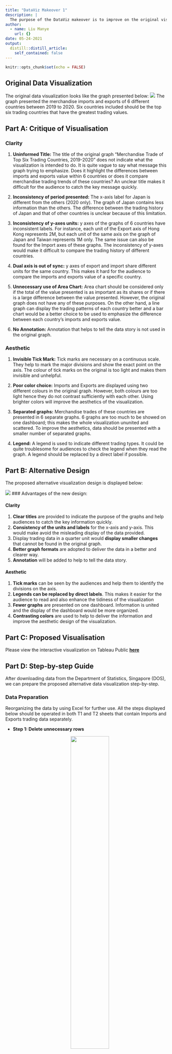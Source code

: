 ```yaml
---
title: "DataViz Makeover 1"
description: |
  The purpose of the DataViz makeover is to improve on the original visualization. The limitations of the original graph will be pointed out. An alternative data to solve the original issues. The data used in this DataViz Makeover is provided by the [**Department of Statistics, Singapore (DOS)**](https://www.singstat.gov.sg/find-data/search-by-theme/trade-and-investment/merchandise-trade/latest-data). 
author:
  - name: Liu Manye
    url: {}
date: 05-24-2021
output:
  distill::distill_article:
    self_contained: false
---
```



```r
knitr::opts_chunk$set(echo = FALSE)
```

## Original Data Visualization

The original data visualization looks like the graph presented below:
![](img/image01.jpg)
The graph presented the merchandise imports and exports of 6 different countries between 2019 to 2020. Six countries included should be the top six trading countries that have the greatest trading values. 


## Part A: Critique of Visualisation

### Clarity

1. **Uninformed Title:** The title of the original graph “Merchandise Trade of Top Six Trading Countries, 2019-2020” does not indicate what the visualization is intended to do. It is quite vague to say what message this graph trying to emphasize. Does it highlight the differences between imports and exports value within 6 countries or does it compare merchandise trading trends of these countries? An unclear title makes it difficult for the audience to catch the key message quickly. 

2. **Inconsistency of period presented:** The x-axis label for Japan is different from the others (2020 only). The graph of Japan contains less information than the others. The difference between the trading history of Japan and that of other countries is unclear because of this limitation.

3. **Inconsistency of y-axes units:** y axes of the graphs of 6 countries have inconsistent labels. For instance, each unit of the Export axis of Hong Kong represents 2M, but each unit of the same axis on the graph of Japan and Taiwan represents 1M only. The same issue can also be found for the Import axes of these graphs. The inconsistency of y-axes would make it difficult to compare the trading history of different countries.

4. **Dual axis is out of sync:** y axes of export and import share different units for the same country. This makes it hard for the audience to compare the imports and exports value of a specific country.

5. **Unnecessary use of Area Chart:** Area chart should be considered only if the total of the value presented is as important as its shares or if there is a large difference between the value presented. However, the original graph does not have any of these purposes. On the other hand, a line graph can display the trading patterns of each country better and a bar chart would be a better choice to be used to emphasize the difference between each country’s imports and exports value. 

6. **No Annotation:** Annotation that helps to tell the data story is not used in the original graph.


### Aesthetic

1. **Invisible Tick Mark:** Tick marks are necessary on a continuous scale. They help to mark the major divisions and show the exact point on the axis. The colour of tick marks on the original is too light and makes them invisible and unhelpful. 

2. **Poor color choice:** Imports and Exports are displayed using two different colours in the original graph. However, both colours are too light hence they do not contrast sufficiently with each other. Using brighter colors will improve the aesthetics of the visualization. 

3. **Separated graphs:** Merchandise trades of these countries are presented in 6 separate graphs. 6 graphs are too much to be showed on one dashboard; this makes the whole visualization ununited and scattered. To improve the aesthetics, data should be presented with a smaller number of separated graphs.

4. **Legend:** A legend is used to indicate different trading types. It could be quite troublesome for audiences to check the legend when they read the graph. A legend should be replaced by a direct label if possible.



## Part B: Alternative Design

The proposed alternative visualization design is displayed below:

![](img/image02.jpg)
### Advantages of the new design: 

#### Clarity

1. **Clear titles** are provided to indicate the purpose of the graphs and help audiences to catch the key information quickly.
2. **Consistency of the units and labels** for the x-axis and y-axis. This would make avoid the misleading display of the data provided.
3. Display trading data in a quarter unit would **display smaller changes** that cannot be found in the original graph.
4. **Better graph formats** are adopted to deliver the data in a better and clearer way. 
5. **Annotation** will be added to help to tell the data story.

#### Aesthetic

1. **Tick marks** can be seen by the audiences and help them to identify the divisions on the axis.
2. **Legends can be replaced by direct labels**. This makes it easier for the audience to read and also enhance the tidiness of the visualization
3. **Fewer graphs** are presented on one dashboard. Information is united and the display of the dashboard would be more organized.
4. **Contrasting colors** are used to help to deliver the information and improve the aesthetic design of the visualization. 



## Part C: Proposed Visualisation

Please view the interactive visualization on Tableau Public [**here**](https://public.tableau.com/app/profile/manye.liu/viz/DataVisualization_16223090271340/Finallook)



## Part D: Step-by-step Guide
After downloading data from the Department of Statistics, Singapore (DOS), we can prepare the proposed alternative data visualization step-by-step.

### Data Preparation
Reorganizing the data by using Excel for further use. All the steps displayed below should be operated in both T1 and T2 sheets that contain Imports and Exports trading data separately.

* **Step 1: Delete unnecessary rows**
<center>
![](img/image03.jpg){width=50%}
<center>


* **Step 2: Rename undesired data**
Since this DataViz Makeover will only focus on the merchandise trade of the top 6 countries (Mainland China, Malaysia, United States. Taiwan, Japan, and Hong Kong) from the beginning of 2019 to the end of 2020, undesired data should be removed until the sheets look like the image below:
<center>
![](img/image04.jpg){width=70%}


* **Step 3: Reorganizing data**
Tableau recognizes variables by column. Because of this feature, the original data needs to be reorganized. First of all, we need to create a new worksheet named 'Data' in the original excel file.  Add new headers in the Datasheet. There will be in total 4 variables and we should name them “Country”, “Time”, “Imports (K)”, and “Exports (K)”. “K” in the header stands for Thousand Dollars.
Copy data from the original sheets and paste them into Data under corresponding headers. Remember to select the Transpose option while pasting.
In order to let Tableau recognizes the "Time" variable as Date, we need to make sure data under the Time header is in the format of Date.
<center>
![](img/image05.jpg){width=50%}
<center>


* **Step 4: Delete undesired sheets**
Delete Content, T1, and T2 from the file. Only the sheet 'Data' should be kept.


### Importing Data into Tableau

* **Step 1: Open Excel file in Tableau**
After open Tableau, select File from panel above to open the file we prepared:


* **Step 2: Change the data type**
Making sure all the variables are in the correct data types.
‘Country’ should be a string format, recognized as Geographic role in Country. ‘Time’ should be recognized as Date. Exports (K) and Imports (K) should in the format of Number (whole).
<center>
![](img/image07.jpg){width=50%}
<center>



### Creating Worksheets
There are two main purposes of the original graph, hence two worksheets will be created in this DataViz Makeover to ensure the proposed visualization can have all the functions that the original graph has.

#### Worksheet 1: Balance of Trade of the top 6 countries

* **Step 1: Add a new variable**
To draw the first graph, we need to add a new variable in Tableau that represents the Net Exports/ Balance of Trade of 6 selected countries.
Get into the worksheet window, select Analysis > Create Calculated Field. Creating the formula of Net Exports by dragging the existed variables into the newly opened window and name it Net Exports (K): 
<center>
![](img/image08.jpg){width=50%}
<center>

Then we can find a new variable called 'Net Exports (K)' on the left side panel.


* **Step 2: Set up the graph**
Filling the columns and rows using existed variables as the image below. 
Tableau will automatically draw the graph in a horizontal bar format.
<center>
![](img/image09.jpg){width=70%}


* **Step 3: Improve the design**
The following procedures should be performed to improve the design of the graph:

* Coloring the table based on the sum of the Net Exports of each year.Set the colors into a 2 steps color palette. In this way, the bar will be displayed in red if the Net Exports of a particular country are negative and blue otherwise. The two colors selected by Tableau are quite rich and significantly contrast with each other and the background, therefore we will keep the color choice in this way. The color card is going to be hidden from the graph since they are not necessary for the audience.
<center>
![](img/image10.jpg){width=70%}


* Adding mark labels by selecting ‘Sum Net Export (K)’ under Label. Set the font size of the label to 8 and make the text bold. Set the labels into a lighter black so that they would not all the attention from the audience. Mark labels will help to identify the represented value of each bar.


* Sort the graph in a descending order based on the sum of Net Exports values in 2020 (since the data in the latest year could be more important for the users). The will make the graph more organized.


* Formatting the tick marks on the x-axis into a darker black. Net export value is a continuous scale. Thick mark help to show the exact point on the axis.

 
* Add title ‘Balance of Trade of Top 6 Countries (2019-2020)’. The font size is set to be 15 and bold.

 
* Add Annotation by right-clicking the bars that worth attention. The font size of the annotation is set to be 10 and bold. If the important change is an improvement, the annotation would be green. If the change is degeneration, the color of the annotation would be red.

The resultant graph is as follows:
![](img/image12.jpg)

#### Worksheet 2: Comparison of the Merchandise Trading Patterns of Top 6 Countries

* **Step 1: Set up the graph**
Filling the columns and rows using existed variables as the image displayed below. Color the graph based on variable Country. Under Show Me, I selected Line (continuous) try. The resultant graph is shown below:
<center>
![](img/image13.jpg){width=70%}

A line graph has drawn here since we want to compare changes over the same period for all 6 countries. Line graph serves better than bar graph here since it can display some small changes within a period of time.
The data covers merchandise trades over 2 years. In order to catch significant small changes and avoid messiness at the same time, the column is filled with Quarters (Time) instead of Years or Months.



* **Step 2: Improve the design**

The following procedures should be performed to improve the design of the graph:

* Ensure the y-axis for both the Exports and Imports sections share the same range so that the y-axis of the whole visualization is consistent. To achieve this, I set a fixed range for both y-axes as follows:
<center>
![](img/image14.jpg){width=50%}


* Reset the color of Malaysia to purple since the turquoise color originally chosen by Tableau does not efficiently contrast to some other colors in the graph (such as green and blue). Colors that strongly contrast with each other would help the users to read and compare the trading patterns of different countries. 
<center>
![](img/image15.jpg){width=50%}


* Adding labels and removing legend from the graph. Select ‘Country’ under Label and set the font size to 8 and bold. Make sure the label matches the mark color so audiences would know which line it indicates. A direct label is more convenient to read compares to legend.
<center>
![](img/image16.jpg){width=50%}

* Formatting the tick marks on the axis into a darker black. Net exports value and Time are both continuous scales. Thick mark necessary for continuous scales.
 
* Add title ‘Merchandise Trading Patterns of Top 6 Countries (2019-2020)’. The font size is set to be 15 and bold.
 
* Add annotation to emphasize the main finding of the graph. The font size of the annotation is set to be 8 and bold.

The resultant graph is as follows:
![](img/image17.jpg)

### Creating Worksheets
To display both worksheets on a single page, we need to create a new dashboard. 
The final look of the dashboard is presented below:
![](img/image19.jpg)

## Part E: Main Observations from New Visualization

1. Based on the graph **Balance of Trade of Top 6 Countries (2019-2020)**, the balance of trade of these countries can be analyzed.

* Hong Kong is always the one that has the greatest trade surplus (Exports > Imports) and Taiwan is the one that always has the greatest trade deficits (Exports <Imports). The abnormal trade surplus and deficits figure indicate there is a trade imbalance in these two regions. Taiwan kept having huge deficits means its national income flowed aboard and its economic performance is weakened during these two years.  Investors who are considering investing in Taiwanese business or currency may need to put more thought into their decisions. On the other hand, the giant trade surplus of Hong Kong can also be seen from the graph Merchandise Trading Patterns of Top 6 Countries (2019-2020). Throughout the past two years, Hong Kong can be ranked second when it comes to export value, but the value of its imports is always significantly smaller than the others. Always having a huge surplus does not necessarily be a good sign. It means Hong Kong strongly reliant on foreign trade. The economic growth of Hong Kong could be unstable since it is easily affected.

* Mainland China kept having a good proportion of trade surplus in two consecutive years. This indicates the economic growth of Mainland China is quite healthy and sustainable compares to the others.

* There is a tremendous increment in the Net Exports of the United States from 2019 to 2020. It increased from a deficit of 14,400,862 thousand dollars to a surplus of 5,674,400 thousand dollars. This abnormally fast improvement may worth people’s attention and further study could be done to explore the reason behind it.

* While all the other countries are having increases in their net exports, Malaysia and Taiwan still experienced deterioration in their trade deficits. Especially for Malaysia, which experienced a 1494.93% increment in its trade deficits. This could be an indication of Malaysia’s poor economic performance in 2020.

2. Based on the graph **Merchandise Trading Patterns of Top 6 Countries (2019-2020)**, the historical trading patterns of these countries can be compared and analyzed.

* Mainland China almost maintains 1st position for both the sum of the exports and imports value throughout these two years. This most likely thanks to its great population base.

* Many big-sized fluctuations occur since the fourth quarter of 2019. Both Mainland China and Malaysia had a huge decrease in their exports and imports value. China successfully stopped the decreasing trend after 1 quarter of the time, but around 4758 million dollars of exports was already lost. However, Malaysia’s trading trend kept decreasing for half a year and around 5918 million dollars of export value was reduced. This also explained why Malaysia is the only country that had a negative growth rate in these two years. The United States, on the other hand, had an abnormal increment in the value of its exports after 2019 Q4. The different experiences of these three countries during this period require further research to be explained. 

* Mainland China, The United States, and Malaysia also had more fluctuated patterns compare to the other 3 countries in the past two years.
















